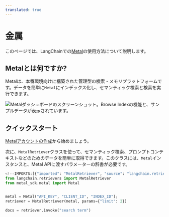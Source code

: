 ```yaml
---
translated: true
---
```


# 金属

このページでは、LangChainでの[Metal](https://getmetal.io)の使用方法について説明します。

## Metalとは何ですか?

Metalは、本番環境向けに構築された管理型の検索・メモリプラットフォームです。データを簡単に`Metal`にインデックス化し、セマンティック検索と検索を実行できます。

![Metalダッシュボードのスクリーンショット。Browse Indexの機能と、サンプルデータが表示されています。](/img/MetalDash.png "Metalダッシュボードインターフェース")

## クイックスタート

[Metalアカウントの作成](https://app.getmetal.io/signup)から始めましょう。

次に、`MetalRetriever`クラスを使って、セマンティック検索、プロンプトコンテキストなどのためのデータを簡単に取得できます。このクラスには、`Metal`インスタンスと、Metal APIに渡すパラメーターの辞書が必要です。

```python
<!--IMPORTS:[{"imported": "MetalRetriever", "source": "langchain.retrievers", "docs": "https://api.python.langchain.com/en/latest/retrievers/langchain_community.retrievers.metal.MetalRetriever.html", "title": "Metal"}]-->
from langchain.retrievers import MetalRetriever
from metal_sdk.metal import Metal


metal = Metal("API_KEY", "CLIENT_ID", "INDEX_ID");
retriever = MetalRetriever(metal, params={"limit": 2})

docs = retriever.invoke("search term")
```
